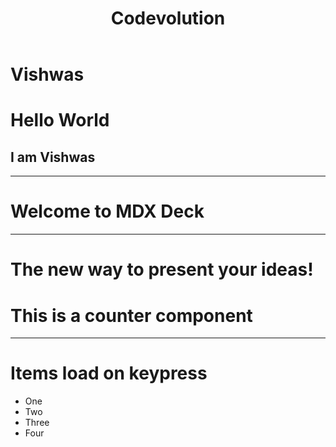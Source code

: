 

<Header>

# Codevolution

</Header>

<Footer>

# Vishwas

</Footer>

# Hello World

## I am Vishwas

---

# Welcome to MDX Deck

---

# The new way to present your ideas!

# This is a counter component

<Counter/>

---

# Items load on keypress

<Steps>

- One
- Two
- Three
- Four

</Steps>